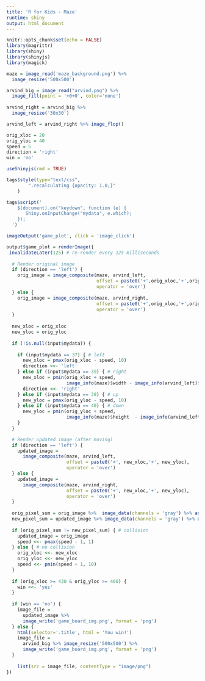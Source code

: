 ```yaml
---
title: 'R for Kids - Maze'
runtime: shiny
output: html_document
---
```


```r
knitr::opts_chunk$set(echo = FALSE)
library(magrittr)
library(shiny)
library(shinyjs)
library(magick)

maze = image_read('maze_background.png') %>% 
  image_resize('500x500')

arvind_big = image_read("arvind.png") %>% 
  image_fill(point = '+0+0', color='none')
  
arvind_right = arvind_big %>%  
  image_resize('30x30')

arvind_left = arvind_right %>% image_flop()

orig_xloc = 20
orig_yloc = 40
speed = 5
direction = 'right'
win = 'no'
```

```r
useShinyjs(rmd = TRUE)

tags$style(type="text/css",
        ".recalculating {opacity: 1.0;}"
    )

tags$script('
    $(document).on("keydown", function (e) {
       Shiny.onInputChange("mydata", e.which);
    });
  ') 

imageOutput('game_plot', click = 'image_click')

output$game_plot = renderImage({
 invalidateLater(125) # re-render every 125 milliseconds
  
  # Render original image
  if (direction == 'left') {
    orig_image = image_composite(maze, arvind_left,
                                 offset = paste0('+',orig_xloc,'+',orig_yloc),
                                 operator = 'over')
  } else {
    orig_image = image_composite(maze, arvind_right,
                                 offset = paste0('+',orig_xloc,'+',orig_yloc),
                                 operator = 'over')
  }
  
  new_xloc = orig_xloc
  new_yloc = orig_yloc
  
  if (!is.null(input$mydata)) {
  
    if (input$mydata == 37) { # left
      new_xloc = pmax(orig_xloc - speed, 10)
      direction <<- 'left'
    } else if (input$mydata == 39) { # right
      new_xloc = pmin(orig_xloc + speed,
                      image_info(maze)$width - image_info(arvind_left)$width)
      direction <<- 'right'
    } else if (input$mydata == 38) { # up
      new_yloc = pmax(orig_yloc - speed, 10)
    } else if (input$mydata == 40) { # down
      new_yloc = pmin(orig_yloc + speed,
                      image_info(maze)$height  - image_info(arvind_left)$height)
    }
  }

  # Render updated image (after moving)
  if (direction == 'left') {
    updated_image = 
      image_composite(maze, arvind_left,
                      offset = paste0('+', new_xloc,'+', new_yloc),
                      operator = 'over')
  } else {
    updated_image = 
      image_composite(maze, arvind_right,
                      offset = paste0('+', new_xloc,'+', new_yloc),
                      operator = 'over')
  }
  
  orig_pixel_sum = orig_image %>%  image_data(channels = 'gray') %>% as.integer() %>% sum()
  new_pixel_sum = updated_image %>% image_data(channels = 'gray') %>% as.integer() %>% sum()
 
  if (orig_pixel_sum != new_pixel_sum) { # collision
    updated_image = orig_image
    speed <<- pmax(speed - 1, 1)
  } else { # no collision
    orig_xloc <<- new_xloc
    orig_yloc <<- new_yloc
    speed <<- pmin(speed + 1, 10)
  }
  
  if (orig_xloc >= 430 & orig_yloc >= 400) {
    win <<- 'yes'
  }
  
  if (win == 'no') {
    image_file = 
      updated_image %>% 
      image_write('game_board_img.png', format = 'png')
  } else {
    html(selector='.title', html = 'You win!')
    image_file = 
      arvind_big %>% image_resize('500x500') %>%  
      image_write('game_board_img.png', format = 'png')
  }
  
    list(src = image_file, contentType = "image/png")
})
```




